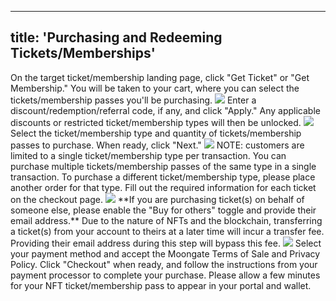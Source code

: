 ---
title: 'Purchasing and Redeeming Tickets/Memberships'
--
<Steps>
    <Step title="Visit the event/membership page">
        On the target ticket/membership landing page, click "Get Ticket" or "Get Membership." You will be taken to your cart, 
        where you can select the tickets/membership passes you'll be purchasing.
        <img src="/user-guide/images/the-basics/purchasing-redeeming-tix-mems/landing page.avif"/>
    </Step>
    <Step title="Enter discount/redemption/referral code (Optional)">
        Enter a discount/redemption/referral code, if any, and click "Apply." Any applicable discounts or restricted ticket/membership 
        types will then be unlocked.
        <img src="/user-guide/images/the-basics/purchasing-redeeming-tix-mems/discount code.avif"/>
    </Step>
    <Step title="Select ticket/membership type and quantity">
        Select the ticket/membership type and quantity of tickets/membership passes to purchase. When ready, click "Next."
        <img src="/user-guide/images/the-basics/purchasing-redeeming-tix-mems/select type quantity.avif"/>
        <Info>
            NOTE: customers are limited to a single ticket/membership type per transaction. You can purchase multiple tickets/membership 
            passes of the same type in a single transaction. To purchase a different ticket/membership type, please place another order 
            for that type.
        </Info>
    </Step>
    <Step title="Fill out required information">
        Fill out the required information for each ticket on the checkout page.
        <img src="/user-guide/images/the-basics/purchasing-redeeming-tix-mems/full info.avif"/>
        <Warning>
            **If you are purchasing ticket(s) on behalf of someone else, please enable the "Buy for others" toggle and provide their email 
            address.** Due to the nature of NFTs and the blockchain, transferring a ticket(s) from your account to theirs at a later time 
            will incur a transfer fee. Providing their email address during this step will bypass this fee.
        </Warning>
    </Step>
    <Step title="Select payment method">
        <img src="/user-guide/images/the-basics/purchasing-redeeming-tix-mems/payment.png"/>
        Select your payment method and accept the Moongate Terms of Sale and Privacy Policy.
    </Step>
    <Step title="Complete checkout">
        Click "Checkout" when ready, and follow the instructions from your payment processor to complete your purchase. Please allow a 
        few minutes for your NFT ticket/membership pass to appear in your portal and wallet.
    </Step>
</Steps>